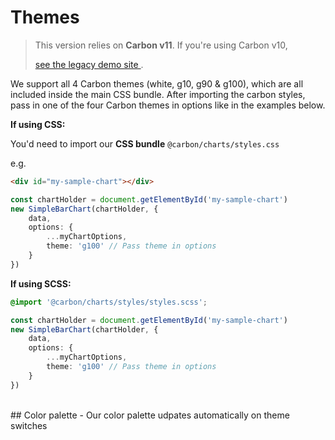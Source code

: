
<Meta title="Docs/Tutorials/Themes" />

# Themes

> This version relies on <b>Carbon v11</b>. If you're using Carbon v10,
>
> <a href="https://carbon-charts-0x.netlify.app" target="_blank" rel="noreferrer">
> 	see the legacy demo site
> </a>
> .

We support all 4 Carbon themes (white, g10, g90 & g100), which are all included inside the main CSS
bundle. After importing the carbon styles, pass in one of the four Carbon themes in options like in
the examples below.

**If using CSS:**

You'd need to import our **CSS bundle** `@carbon/charts/styles.css`

e.g.

```html
<div id="my-sample-chart"></div>
```

```ts
const chartHolder = document.getElementById('my-sample-chart')
new SimpleBarChart(chartHolder, {
	data,
	options: {
		...myChartOptions,
		theme: 'g100' // Pass theme in options
	}
})
```

**If using SCSS:**

```scss
@import '@carbon/charts/styles/styles.scss';
```

```ts
const chartHolder = document.getElementById('my-sample-chart')
new SimpleBarChart(chartHolder, {
	data,
	options: {
		...myChartOptions,
		theme: 'g100' // Pass theme in options
	}
})
```

<br />
## Color palette - Our color palette udpates automatically on theme switches
